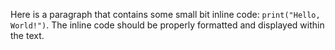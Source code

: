 Here is a paragraph that contains some small bit inline code:
`print("Hello, World!")`. The inline code should be properly formatted and
displayed within the text.
